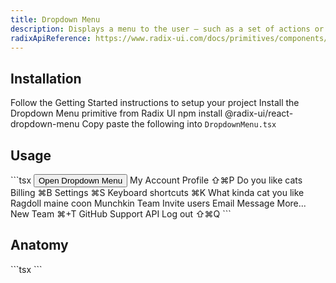 ```yaml
---
title: Dropdown Menu
description: Displays a menu to the user — such as a set of actions or functions — triggered by a button.
radixApiReference: https://www.radix-ui.com/docs/primitives/components/dropdown-menu#api-reference
---
```


<ComponentDemo name="DropdownMenu" />

## <HeaderLink href="#installation">Installation</HeaderLink>

<Steps id="installation">

<Step className="inline-flex items-center gap-2 [&>p]:mt-0">
  Follow the
  <Link href={"/docs/getting-started"}>Getting Started</Link>
  instructions to setup your project
</Step>
<Step>Install the Dropdown Menu primitive from Radix UI</Step>
<CodeCopyBlock className="mt-2 py-4">npm install @radix-ui/react-dropdown-menu</CodeCopyBlock>
<Step>
  Copy paste the following into <Code>DropdownMenu.tsx</Code>
</Step>
<ComponentSource name="DropdownMenu" />

</Steps>

## <HeaderLink href="#usage">Usage</HeaderLink>

<CodeCopyBlock id="usage">
  ```tsx
  <DropdownMenu>
    <DropdownMenuTrigger asChild>
      <Button variants={{ type: "secondary" }}>Open Dropdown Menu</Button>
    </DropdownMenuTrigger>
    <DropdownMenuContent className="w-56">
      <DropdownMenuLabel>My Account</DropdownMenuLabel>
      <DropdownMenuSeparator />
      <DropdownMenuGroup>
        <DropdownMenuItem>
          <User className="mr-2 h-4 w-4" />
          <span>Profile</span>
          <DropdownMenuShortcut>⇧⌘P</DropdownMenuShortcut>
        </DropdownMenuItem>
        <DropdownMenuCheckboxItem checked={likesCats} onCheckedChange={setLikesCats}>
          <span>Do you like cats</span>
        </DropdownMenuCheckboxItem>
        <DropdownMenuItem>
          <CreditCard className="mr-2 h-4 w-4" />
          <span>Billing</span>
          <DropdownMenuShortcut>⌘B</DropdownMenuShortcut>
        </DropdownMenuItem>
        <DropdownMenuItem>
          <Settings className="mr-2 h-4 w-4" />
          <span>Settings</span>
          <DropdownMenuShortcut>⌘S</DropdownMenuShortcut>
        </DropdownMenuItem>
        <DropdownMenuItem>
          <Keyboard className="mr-2 h-4 w-4" />
          <span>Keyboard shortcuts</span>
          <DropdownMenuShortcut>⌘K</DropdownMenuShortcut>
        </DropdownMenuItem>
      </DropdownMenuGroup>
      <DropdownMenuSeparator />
      <DropdownMenuGroup>
        <DropdownMenuLabel>What kinda cat you like</DropdownMenuLabel>
        <DropdownMenuRadioGroup value={favCatBreed} onValueChange={setFavCatBreed}>
          <DropdownMenuRadioItem value="ragdoll">
            <span>Ragdoll</span>
          </DropdownMenuRadioItem>
          <DropdownMenuRadioItem value="Maine coon">
            <span>maine coon</span>
          </DropdownMenuRadioItem>
          <DropdownMenuRadioItem value="Munchkin">
            <span>Munchkin</span>
          </DropdownMenuRadioItem>
        </DropdownMenuRadioGroup>
      </DropdownMenuGroup>
      <DropdownMenuGroup>
        <DropdownMenuItem>
          <Users className="mr-2 h-4 w-4" />
          <span>Team</span>
        </DropdownMenuItem>
        <DropdownMenuSub>
          <DropdownMenuSubTrigger>
            <UserPlus className="mr-2 h-4 w-4" />
            <span>Invite users</span>
          </DropdownMenuSubTrigger>
          <DropdownMenuPortal>
            <DropdownMenuSubContent>
              <DropdownMenuItem>
                <Mail className="mr-2 h-4 w-4" />
                <span>Email</span>
              </DropdownMenuItem>
              <DropdownMenuItem>
                <MessageSquare className="mr-2 h-4 w-4" />
                <span>Message</span>
              </DropdownMenuItem>
              <DropdownMenuSeparator />
              <DropdownMenuItem>
                <PlusCircle className="mr-2 h-4 w-4" />
                <span>More...</span>
              </DropdownMenuItem>
            </DropdownMenuSubContent>
          </DropdownMenuPortal>
        </DropdownMenuSub>
        <DropdownMenuItem>
          <Plus className="mr-2 h-4 w-4" />
          <span>New Team</span>
          <DropdownMenuShortcut>⌘+T</DropdownMenuShortcut>
        </DropdownMenuItem>
      </DropdownMenuGroup>
      <DropdownMenuSeparator />
      <DropdownMenuItem>
        <Github className="mr-2 h-4 w-4" />
        <span>GitHub</span>
      </DropdownMenuItem>
      <DropdownMenuItem>
        <LifeBuoy className="mr-2 h-4 w-4" />
        <span>Support</span>
      </DropdownMenuItem>
      <DropdownMenuItem disabled>
        <Cloud className="mr-2 h-4 w-4" />
        <span>API</span>
      </DropdownMenuItem>
      <DropdownMenuSeparator />
      <DropdownMenuItem>
        <LogOut className="mr-2 h-4 w-4" />
        <span>Log out</span>
        <DropdownMenuShortcut>⇧⌘Q</DropdownMenuShortcut>
      </DropdownMenuItem>
    </DropdownMenuContent>
  </DropdownMenu>
  ```
</CodeCopyBlock>

## <HeaderLink href="#anatomy">Anatomy</HeaderLink>

<CodeBlock id="anatomy">
  ```tsx
  <DropdownMenu>
    <DropdownMenuTrigger></DropdownMenuTrigger>
    <DropdownMenuContent>
      <DropdownMenuLabel></DropdownMenuLabel>
      <DropdownMenuSeparator />
      <DropdownMenuGroup>
        <DropdownMenuItem>
          <DropdownMenuShortcut></DropdownMenuShortcut>
        </DropdownMenuItem>
        <DropdownMenuCheckboxItem></DropdownMenuCheckboxItem>
      </DropdownMenuGroup>
      <DropdownMenuSeparator />
      <DropdownMenuRadioGroup>
        <DropdownMenuRadioItem></DropdownMenuRadioItem>
        <DropdownMenuRadioItem></DropdownMenuRadioItem>
        <DropdownMenuRadioItem></DropdownMenuRadioItem>
      </DropdownMenuRadioGroup>
      <DropdownMenuSub>
        <DropdownMenuSubTrigger>
        </DropdownMenuSubTrigger>
        <DropdownMenuPortal>
          <DropdownMenuSubContent>
            <DropdownMenuItem>
            </DropdownMenuItem>
          </DropdownMenuSubContent>
        </DropdownMenuPortal>
      </DropdownMenuSub>
  </DropdownMenu>
  ```
</CodeBlock>

